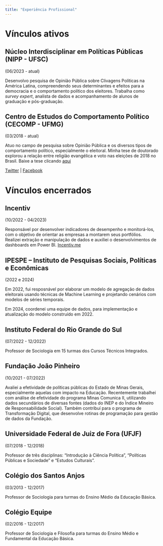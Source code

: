```yaml
---
title: "Experiência Profissional"
---
```


::: panel-tabset

# **Vínculos ativos**


## **Núcleo Interdisciplinar em Políticas Públicas (NIPP - UFSC)**
(06/2023 - atual)

Desenvolvo pesquisa de Opinião Pública sobre Clivagens Políticas na América Latina, compreendendo seus determinantes e efeitos para a democracia e o comportamento político dos eleitores. Trabalha como *survey expert*, analista de dados e acompanhamento de alunos de graduação e pós-graduação.


## **Centro de Estudos do Comportamento Político (CECOMP - UFMG)**
(03/2018 - atual)

Atuo no campo de pesquisa sobre Opinião Pública e os diversos tipos de comportamento político, especialmente o eleitoral. Minha tese de doutorado explorou a relação entre religião evangélica e voto nas eleições de 2018 no Brasil. Baixe a tese clicando [aqui](https://drive.google.com/file/d/1bReOqINuA9MNKWw3DTVTIul-TG_SGWhH/view?usp=sharing)

[Twitter](https://twitter.com/cecomp_br) | [Facebook](https://www.facebook.com/CeComPolitico)



# **Vínculos encerrados**


## **Incentiv**
(10/2022 - 04/2023)

Responsável por desenvolver indicadores de desempenho e monitorá-los, com o objetivo de orientar as empresas a montarem seus portfólios. Realizei extração e manipulação de dados e auxiliei o desenvolvimentos de dashboards em Power BI. [Incentiv.me](https://site.incentiv.me/)


## **IPESPE – Instituto de Pesquisas Sociais, Políticas e Econômicas** 
(2022 e 2024)

Em 2022, fui resposnável por elaborar um modelo de agregação de dados eleitorais usando técnicas de Machine Learning e projetando cenários com modelos de séries temporais.

Em 2024, coordenei uma equipe de dados, para implementação e atualização do modelo construído em 2022.

## **Instituto Federal do Rio Grande do Sul**
(07/2022 - 12/2022)

Professor de Sociologia em 15 turmas dos Cursos Técnicos Integrados.

## **Fundação João Pinheiro** 
(10/2021 - 07/2022)

Avaliei a efetividade de políticas públicas do Estado de Minas Gerais, especialmente aquelas com impacto na Educação. Recentemente trabalhei com análise de efetividade do programa Minas Comunica II, utilizando dados secundários de diversas fontes (dados do INEP e do Índice Mineiro de Responsabilidade Social). Também contribuí para o programa de Transformação Digital, que desenvolve rotinas de programação para gestão de dados da Fundação.

## **Universidade Federal de Juiz de Fora (UFJF)**
(07/2018 - 12/2018)

Professor de três disciplinas: "Introdução à Ciência Política", "Políticas Públicas e Sociedade" e "Estudos Culturais".

## **Colégio dos Santos Anjos**
(03/2013 - 12/2017)

Professor de Sociologia para turmas do Ensino Médio da Educação Básica.

## **Colégio Equipe**
(02/2016 - 12/2017)

Professor de Sociologia e Filosofia para turmas do Ensino Médio e Fundamental da Educação Básica.

:::